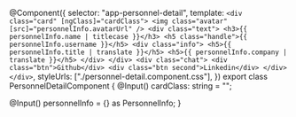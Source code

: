 
@Component({
  selector: "app-personnel-detail",
  template: `
    <div class="card" [ngClass]="cardClass">
      <img class="avatar" [src]="personnelInfo.avatarUrl" />
      <div class="text">
        <h3>{{ personnelInfo.name | titlecase }}</h3>
        <h5 class="handle">{{ personnelInfo.username }}</h5>
        <div class="info">
          <h5>{{ personnelInfo.title | translate }}</h5>
          <h5>{{ personnelInfo.company | translate }}</h5>
        </div>
      </div>
      <div class="chat">
        <div class="btn">Github</div>
        <div class="btn second">Linkedin</div>
      </div>
    </div>
  `,
  styleUrls: ["./personnel-detail.component.css"],
})
export class PersonnelDetailComponent {
  @Input() cardClass: string = "";

  @Input() personnelInfo = {} as PersonnelInfo;
}

